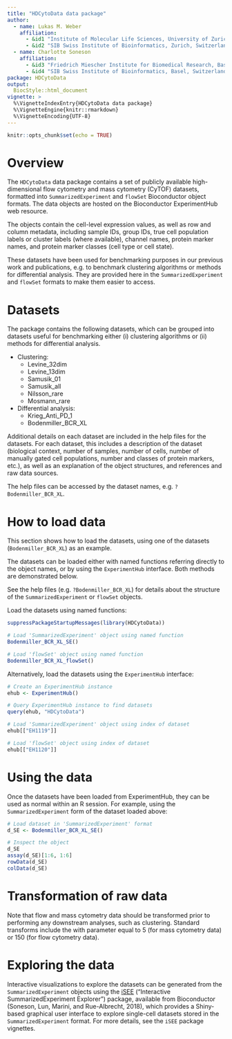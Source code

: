 ```yaml
---
title: "HDCytoData data package"
author: 
  - name: Lukas M. Weber
    affiliation: 
      - &id1 "Institute of Molecular Life Sciences, University of Zurich, Zurich, Switzerland"
      - &id2 "SIB Swiss Institute of Bioinformatics, Zurich, Switzerland"
  - name: Charlotte Soneson
    affiliation: 
      - &id3 "Friedrich Miescher Institute for Biomedical Research, Basel, Switzerland"
      - &id4 "SIB Swiss Institute of Bioinformatics, Basel, Switzerland"
package: HDCytoData
output: 
  BiocStyle::html_document
vignette: >
  %\VignetteIndexEntry{HDCytoData data package}
  %\VignetteEngine{knitr::rmarkdown}
  %\VignetteEncoding{UTF-8}
---
```


```r
knitr::opts_chunk$set(echo = TRUE)
```



# Overview

The `HDCytoData` data package contains a set of publicly available high-dimensional flow cytometry and mass cytometry (CyTOF) datasets, formatted into `SummarizedExperiment` and `flowSet` Bioconductor object formats. The data objects are hosted on the Bioconductor ExperimentHub web resource.

The objects contain the cell-level expression values, as well as row and column metadata, including sample IDs, group IDs, true cell population labels or cluster labels (where available), channel names, protein marker names, and protein marker classes (cell type or cell state).

These datasets have been used for benchmarking purposes in our previous work and publications, e.g. to benchmark clustering algorithms or methods for differential analysis. They are provided here in the `SummarizedExperiment` and `flowSet` formats to make them easier to access.



# Datasets

The package contains the following datasets, which can be grouped into datasets useful for benchmarking either (i) clustering algorithms or (ii) methods for differential analysis.

- Clustering:
    - Levine_32dim
    - Levine_13dim
    - Samusik_01
    - Samusik_all
    - Nilsson_rare
    - Mosmann_rare

- Differential analysis:
    - Krieg_Anti_PD_1
    - Bodenmiller_BCR_XL

Additional details on each dataset are included in the help files for the datasets. For each dataset, this includes a description of the dataset (biological context, number of samples, number of cells, number of manually gated cell populations, number and classes of protein markers, etc.), as well as an explanation of the object structures, and references and raw data sources.

The help files can be accessed by the dataset names, e.g. `?Bodenmiller_BCR_XL`.



# How to load data

This section shows how to load the datasets, using one of the datasets (`Bodenmiller_BCR_XL`) as an example.

The datasets can be loaded either with named functions referring directly to the object names, or by using the `ExperimentHub` interface. Both methods are demonstrated below.

See the help files (e.g. `?Bodenmiller_BCR_XL`) for details about the structure of the `SummarizedExperiment` or `flowSet` objects.

Load the datasets using named functions:

```r
suppressPackageStartupMessages(library(HDCytoData))

# Load 'SummarizedExperiment' object using named function
Bodenmiller_BCR_XL_SE()

# Load 'flowSet' object using named function
Bodenmiller_BCR_XL_flowSet()
```


Alternatively, load the datasets using the `ExperimentHub` interface:

```r
# Create an ExperimentHub instance
ehub <- ExperimentHub()

# Query ExperimentHub instance to find datasets
query(ehub, "HDCytoData")

# Load 'SummarizedExperiment' object using index of dataset
ehub[["EH1119"]]

# Load 'flowSet' object using index of dataset
ehub[["EH1120"]]
```



# Using the data

Once the datasets have been loaded from ExperimentHub, they can be used as normal within an R session. For example, using the `SummarizedExperiment` form of the dataset loaded above:

```r
# Load dataset in 'SummarizedExperiment' format
d_SE <- Bodenmiller_BCR_XL_SE()

# Inspect the object
d_SE
assay(d_SE)[1:6, 1:6]
rowData(d_SE)
colData(d_SE)
```



# Transformation of raw data

Note that flow and mass cytometry data should be transformed prior to performing any downstream analyses, such as clustering. Standard transforms include the \code{\link{asinh}} with \code{cofactor} parameter equal to 5 (for mass cytometry data) or 150 (for flow cytometry data).



# Exploring the data

Interactive visualizations to explore the datasets can be generated from the `SummarizedExperiment` objects using the [iSEE](http://bioconductor.org/packages/iSEE) ("Interactive SummarizedExperiment Explorer") package, available from Bioconductor (Soneson, Lun, Marini, and Rue-Albrecht, 2018), which provides a Shiny-based graphical user interface to explore single-cell datasets stored in the `SummarizedExperiment` format. For more details, see the `iSEE` package vignettes.



